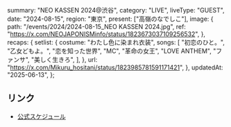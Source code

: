   summary: "NEO KASSEN 2024@渋谷",
  category: "LIVE",
  liveType: "GUEST",
  date: "2024-08-15",
  region: "東京",
  present: ["高嶺のなでしこ"],
  image: {
    path: "/events/2024/2024-08-15_NEO KASSEN 2024.jpg",
    ref: "https://x.com/NEOJAPONISMinfo/status/1823673037109256532",
  },
  recaps: {
    setlist: {
      costume: "わたし色に染まれ衣装",
      songs: [
        "初恋のひと。",
        "乙女どもよ。",
        "恋を知った世界",
        "MC",
        "革命の女王",
        "LOVE ANTHEM",
        "ファンサ",
        "美しく生きろ",
      ],
    },
    url: "https://x.com/Mikuru_hositani/status/1823985781591171421",
  },
  updatedAt: "2025-06-13",
};

## リンク

- [公式スケジュール](https://takanenonadeshiko.jp/?p=2221)
